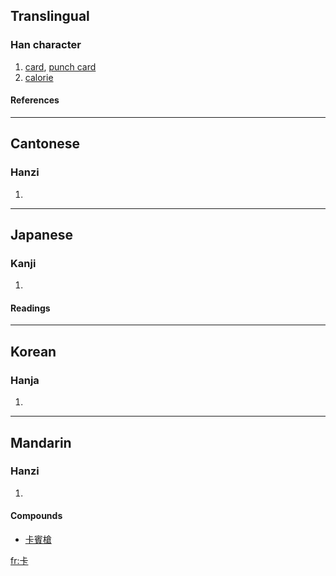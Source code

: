 ==Translingual==
===Han character===
{{Han char|rn=25|rad=卜|as=03|sn=5|four=2123<sub>1</sub>|canj=卜一卜 (YMY)|ids=⿻[[上]][[下]], ⿱[[上]][[卜]]}}
# [[card]], [[punch card]]
# [[calorie]]
====References====
{{Han ref|kx=0158.010|dkj=02781|dj=0362.010|hdz=10092.040|uh=5361|ud=21345|bh=A564|bd=42340}}
----

==Cantonese==
===Hanzi===
{{yue-hanzi|jyut=|y=ka1, ka2}}
# {{defn|Cantonese}}
----
==Japanese==
===Kanji===
{{ja-kanji|grade=|rs=卜03}}
# {{defn|Japanese}} 
====Readings====
{{ja-readings|on=[[さふ]] (safu), [[さ]] (sa), [[か]] (ka), [[ぞう]] (zō), [[そう]] (sō)|kun=}}
----
==Korean==
===Hanja===
{{ko-hanja|hangeul=잡|rv=jap|mr=chap}}
# {{defn|Korean}}
----
==Mandarin==
===Hanzi===
{{cmn-hanzi|pin=[[kǎ]] ([[ka3]]), [[qiǎ]] ([[qia3]])|wg=k'a<sup>3</sup>, ch'ia<sup>3</sup>}}
# {{defn|Mandarin}}
====Compounds====
* [[卡賓槍]]

[[fr:卡]]